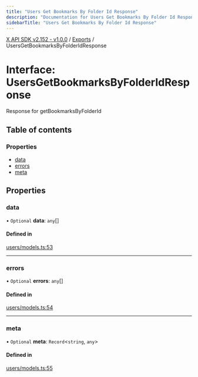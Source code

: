 ```yaml
---
title: "Users Get Bookmarks By Folder Id Response"
description: "Documentation for Users Get Bookmarks By Folder Id Response"
sidebarTitle: "Users Get Bookmarks By Folder Id Response"
---
```


[X API SDK v2.152 - v1.0.0](../README.md) / [Exports](../modules.md) / UsersGetBookmarksByFolderIdResponse

# Interface: UsersGetBookmarksByFolderIdResponse

Response for getBookmarksByFolderId

## Table of contents

### Properties

- [data](UsersGetBookmarksByFolderIdResponse.md#data)
- [errors](UsersGetBookmarksByFolderIdResponse.md#errors)
- [meta](UsersGetBookmarksByFolderIdResponse.md#meta)

## Properties

### data

• `Optional` **data**: `any`[]

#### Defined in

[users/models.ts:53](https://github.com/xdevplatform/xdk/blob/ad4172ef5f68f089e0f077a190b271016dd35bf7/xdk/typescript/src/users/models.ts#L53)

___

### errors

• `Optional` **errors**: `any`[]

#### Defined in

[users/models.ts:54](https://github.com/xdevplatform/xdk/blob/ad4172ef5f68f089e0f077a190b271016dd35bf7/xdk/typescript/src/users/models.ts#L54)

___

### meta

• `Optional` **meta**: `Record`\<`string`, `any`\>

#### Defined in

[users/models.ts:55](https://github.com/xdevplatform/xdk/blob/ad4172ef5f68f089e0f077a190b271016dd35bf7/xdk/typescript/src/users/models.ts#L55)
